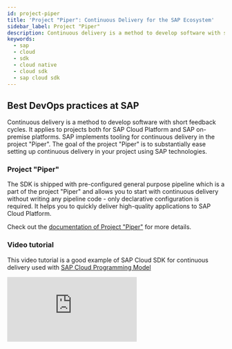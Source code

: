 ```yaml
---
id: project-piper
title: 'Project "Piper": Continuous Delivery for the SAP Ecosystem'
sidebar_label: Project "Piper"
description: Continuous delivery is a method to develop software with short feedback cycles. It is applicable to projects both for SAP Cloud Platform and SAP on-premise platforms.
keywords:
  - sap
  - cloud
  - sdk
  - cloud native
  - cloud sdk
  - sap cloud sdk
---
```


## Best DevOps practices at SAP

Continuous delivery is a method to develop software with short feedback cycles.
It applies to projects both for SAP Cloud Platform and SAP on-premise platforms.
SAP implements tooling for continuous delivery in the project "Piper".
The goal of the project "Piper" is to substantially ease setting up continuous delivery in your project using SAP technologies.

### Project "Piper"

The SDK is shipped with pre-configured general purpose pipeline which is a part of the project "Piper" and allows you to start with continuous delivery without writing any pipeline code - only declarative configuration is required.
It helps you to quickly deliver high-quality applications to SAP Cloud Platform.

Check out the [documentation of Project "Piper"](https://sap.github.io/jenkins-library/) for more details.

### Video tutorial

This video tutorial is a good example of SAP Cloud SDK for continuous delivery used with [SAP Cloud Programming Model](https://cap.cloud.sap/docs/)

<div class="sdk-video-container">
  <iframe
    class="sdk-video"
    src="https://www.youtube.com/embed/Ss0mFfaE5t4"
    frameborder="0"
    allow="accelerometer; autoplay; encrypted-media; gyroscope; picture-in-picture"
    allowfullscreen
  ></iframe>
</div>
